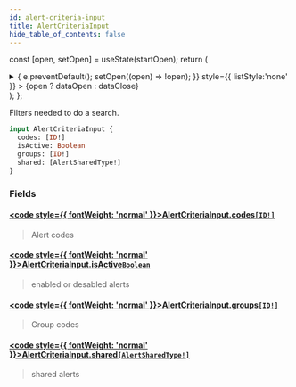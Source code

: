 ```yaml
---
id: alert-criteria-input
title: AlertCriteriaInput
hide_table_of_contents: false
---
```






const [open, setOpen] = useState(startOpen);
return (
<details {...(open ? { open: true } : {})} className="details" style={{ border:'none', boxShadow:'none', background:'var(--ifm-background-color)' }}>
<summary
onClick={(e) => {
e.preventDefault();
setOpen((open) => !open);
}}
style={{ listStyle:'none' }} >
{open ? dataOpen : dataClose}
</summary>
{open && children}
</details>
);
};

Filters needed to do a search.

```graphql
input AlertCriteriaInput {
  codes: [ID!]
  isActive: Boolean
  groups: [ID!]
  shared: [AlertSharedType!]
}
```

### Fields

#### [<code style={{ fontWeight: 'normal' }}>AlertCriteriaInput.<b>codes</b></code>](#)<Bullet />[`[ID!]`](/api/scalars/id) <Badge class="badge badge--secondary" text="list"/> <Badge class="badge badge--secondary" text="scalar"/>

> Alert codes

#### [<code style={{ fontWeight: 'normal' }}>AlertCriteriaInput.<b>isActive</b></code>](#)<Bullet />[`Boolean`](/api/scalars/boolean) <Badge class="badge badge--secondary" text="scalar"/>

> enabled or desabled alerts

#### [<code style={{ fontWeight: 'normal' }}>AlertCriteriaInput.<b>groups</b></code>](#)<Bullet />[`[ID!]`](/api/scalars/id) <Badge class="badge badge--secondary" text="list"/> <Badge class="badge badge--secondary" text="scalar"/>

> Group codes

#### [<code style={{ fontWeight: 'normal' }}>AlertCriteriaInput.<b>shared</b></code>](#)<Bullet />[`[AlertSharedType!]`](/api/enums/alert-shared-type) <Badge class="badge badge--secondary" text="list"/> <Badge class="badge badge--secondary" text="enum"/>

> shared alerts
